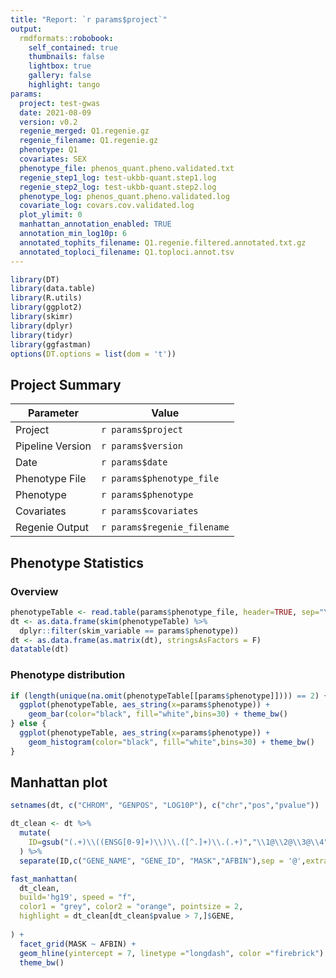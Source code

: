 ```yaml
---
title: "Report: `r params$project`"
output:
  rmdformats::robobook:
    self_contained: true
    thumbnails: false
    lightbox: true
    gallery: false
    highlight: tango
params:
  project: test-gwas
  date: 2021-08-09
  version: v0.2
  regenie_merged: Q1.regenie.gz
  regenie_filename: Q1.regenie.gz
  phenotype: Q1
  covariates: SEX
  phenotype_file: phenos_quant.pheno.validated.txt
  regenie_step1_log: test-ukbb-quant.step1.log
  regenie_step2_log: test-ukbb-quant.step2.log
  phenotype_log: phenos_quant.pheno.validated.log
  covariate_log: covars.cov.validated.log
  plot_ylimit: 0
  manhattan_annotation_enabled: TRUE
  annotation_min_log10p: 6
  annotated_tophits_filename: Q1.regenie.filtered.annotated.txt.gz
  annotated_toploci_filename: Q1.toploci.annot.tsv
---
```


```r
library(DT)
library(data.table)
library(R.utils)
library(ggplot2)
library(skimr)
library(dplyr)
library(tidyr)
library(ggfastman)
options(DT.options = list(dom = 't'))
```

## Project Summary

| Parameter     | Value                                      |
| ------------- |--------------------------------------------|
| Project       | `r params$project`                         |
| Pipeline Version       | `r params$version`                |
| Date       | `r params$date`                         |
| Phenotype File      | `r params$phenotype_file`            |
| Phenotype       | `r params$phenotype`                     |
| Covariates       | `r params$covariates`                     |
| Regenie Output      | `r params$regenie_filename`             |

## Phenotype Statistics

### Overview

```r
phenotypeTable <- read.table(params$phenotype_file, header=TRUE, sep="\t", dec = ".")
dt <- as.data.frame(skim(phenotypeTable) %>%
  dplyr::filter(skim_variable == params$phenotype))
dt <- as.data.frame(as.matrix(dt), stringsAsFactors = F)
datatable(dt)
```

### Phenotype distribution

```r
if (length(unique(na.omit(phenotypeTable[[params$phenotype]]))) == 2) {
  ggplot(phenotypeTable, aes_string(x=params$phenotype)) +
    geom_bar(color="black", fill="white",bins=30) + theme_bw()
} else {
  ggplot(phenotypeTable, aes_string(x=params$phenotype)) +
    geom_histogram(color="black", fill="white",bins=30) + theme_bw()
}
```

## Manhattan plot

```r
setnames(dt, c("CHROM", "GENPOS", "LOG10P"), c("chr","pos","pvalue"))

dt_clean <- dt %>% 
  mutate(
    ID=gsub("(.+)\\((ENSG[0-9]+)\\)\\.([^.]+)\\.(.+)","\\1@\\2@\\3@\\4", dt$ID) 
  ) %>% 
  separate(ID,c("GENE_NAME", "GENE_ID", "MASK","AFBIN"),sep = '@',extra = "merge")

fast_manhattan(
  dt_clean,
  build='hg19', speed = "f", 
  color1 = "grey", color2 = "orange", pointsize = 2,
  highlight = dt_clean[dt_clean$pvalue > 7,]$GENE,
    
) +
  facet_grid(MASK ~ AFBIN) +
  geom_hline(yintercept = 7, linetype ="longdash", color ="firebrick") +
  theme_bw()

```